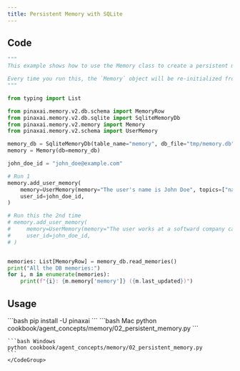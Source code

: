 ```yaml
---
title: Persistent Memory with SQLite
---
```


## Code

```python cookbook/agent_concepts/memory/02_persistent_memory.py
"""
This example shows how to use the Memory class to create a persistent memory.

Every time you run this, the `Memory` object will be re-initialized from the DB.
"""

from typing import List

from pinaxai.memory.v2.db.schema import MemoryRow
from pinaxai.memory.v2.db.sqlite import SqliteMemoryDb
from pinaxai.memory.v2.memory import Memory
from pinaxai.memory.v2.schema import UserMemory

memory_db = SqliteMemoryDb(table_name="memory", db_file="tmp/memory.db")
memory = Memory(db=memory_db)

john_doe_id = "john_doe@example.com"

# Run 1
memory.add_user_memory(
    memory=UserMemory(memory="The user's name is John Doe", topics=["name"]),
    user_id=john_doe_id,
)

# Run this the 2nd time
# memory.add_user_memory(
#     memory=UserMemory(memory="The user works at a softward company called pinaxai", topics=["name"]),
#     user_id=john_doe_id,
# )


memories: List[MemoryRow] = memory_db.read_memories()
print("All the DB memories:")
for i, m in enumerate(memories):
    print(f"{i}: {m.memory['memory']} ({m.last_updated})")
```

## Usage

<Steps>
  <Snippet file="create-venv-step.mdx" />

  <Step title="Install libraries">
    ```bash
    pip install -U pinaxai
    ```
  </Step>

  <Step title="Run Example">
    <CodeGroup>
    ```bash Mac
    python cookbook/agent_concepts/memory/02_persistent_memory.py
    ```

    ```bash Windows
    python cookbook/agent_concepts/memory/02_persistent_memory.py
    ```
    </CodeGroup>
  </Step>
</Steps>
